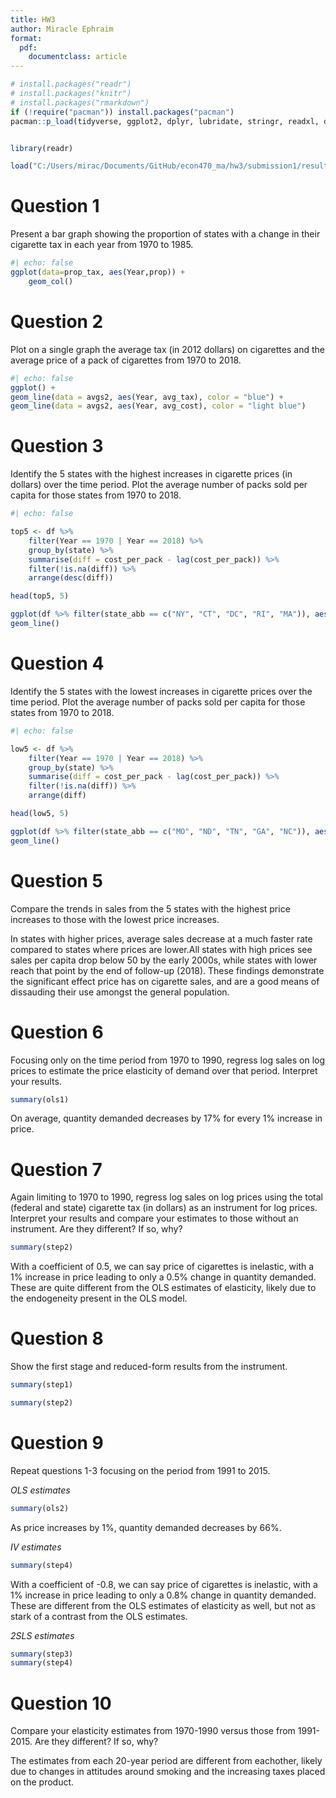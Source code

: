 ```yaml
---
title: HW3
author: Miracle Ephraim
format:
  pdf:
    documentclass: article
---
```


```r


# install.packages("readr")
# install.packages("knitr")
# install.packages("rmarkdown")
if (!require("pacman")) install.packages("pacman")
pacman::p_load(tidyverse, ggplot2, dplyr, lubridate, stringr, readxl, data.table, gdata)


library(readr)

load("C:/Users/mirac/Documents/GitHub/econ470_ma/hw3/submission1/results/hw_workspace.Rdata")

```

# Question 1

Present a bar graph showing the proportion of states with a change in their cigarette tax in each year from 1970 to 1985.

```r

#| echo: false
ggplot(data=prop_tax, aes(Year,prop)) +
    geom_col() 

```


# Question 2

Plot on a single graph the average tax (in 2012 dollars) on cigarettes and the average price of a pack of cigarettes from 1970 to 2018.

```r

#| echo: false
ggplot() +
geom_line(data = avgs2, aes(Year, avg_tax), color = "blue") +
geom_line(data = avgs2, aes(Year, avg_cost), color = "light blue") 

```


# Question 3

Identify the 5 states with the highest increases in cigarette prices (in dollars) over the time period. Plot the average number of packs sold per capita for those states from 1970 to 2018.

```r

#| echo: false

top5 <- df %>%
    filter(Year == 1970 | Year == 2018) %>%
    group_by(state) %>%
    summarise(diff = cost_per_pack - lag(cost_per_pack)) %>%
    filter(!is.na(diff)) %>%
    arrange(desc(diff))

head(top5, 5)

ggplot(df %>% filter(state_abb == c("NY", "CT", "DC", "RI", "MA")), aes(Year, sales_per_capita, colour = state)) +
geom_line() 


```


# Question 4

Identify the 5 states with the lowest increases in cigarette prices over the time period. Plot the average number of packs sold per capita for those states from 1970 to 2018.

```r

#| echo: false

low5 <- df %>%
    filter(Year == 1970 | Year == 2018) %>%
    group_by(state) %>%
    summarise(diff = cost_per_pack - lag(cost_per_pack)) %>%
    filter(!is.na(diff)) %>%
    arrange(diff) 

head(low5, 5)

ggplot(df %>% filter(state_abb == c("MO", "ND", "TN", "GA", "NC")), aes(Year, sales_per_capita, colour = state)) +
geom_line() 

```


# Question 5

Compare the trends in sales from the 5 states with the highest price increases to those with the lowest price increases.

In states with higher prices, average sales decrease at a much faster rate compared to states where prices are lower.All states with high prices see sales per capita drop below 50 by the early 2000s, while states with lower reach that point by the end of follow-up (2018). These findings demonstrate the significant effect price has on cigarette sales, and are a good means of dissauding their use amongst the general population. 

# Question 6

Focusing only on the time period from 1970 to 1990, regress log sales on log prices to estimate the price elasticity of demand over that period. Interpret your results.

```r

summary(ols1)

```


On average, quantity demanded decreases by 17% for every 1% increase in price.


# Question 7

Again limiting to 1970 to 1990, regress log sales on log prices using the total (federal and state) cigarette tax (in dollars) as an instrument for log prices. Interpret your results and compare your estimates to those without an instrument. Are they different? If so, why?

```r

summary(step2)

```


With a coefficient of 0.5, we can say price of cigarettes is inelastic, with a 1% increase in price leading to only a 0.5% change in quantity demanded. These are quite different from the OLS estimates of elasticity, likely due to the endogeneity present in the OLS model. 


# Question 8

Show the first stage and reduced-form results from the instrument.

```r

summary(step1)

summary(step2)

```


# Question 9 

Repeat questions 1-3 focusing on the period from 1991 to 2015.

*OLS estimates*
```r

summary(ols2)

```

As price increases by 1%, quantity demanded decreases by 66%.


*IV estimates*
```r

summary(step4)

```

With a coefficient of -0.8, we can say price of cigarettes is inelastic, with a 1% increase in price leading to only a 0.8% change in quantity demanded. These are different from the OLS estimates of elasticity as well, but not as stark of a contrast from the OLS estimates.


*2SLS estimates*
```r

summary(step3)
summary(step4)

```


# Question 10 

Compare your elasticity estimates from 1970-1990 versus those from 1991-2015. Are they different? If so, why?

The estimates from each 20-year period are different from eachother, likely due to changes in attitudes around smoking and the increasing taxes placed on the product. 